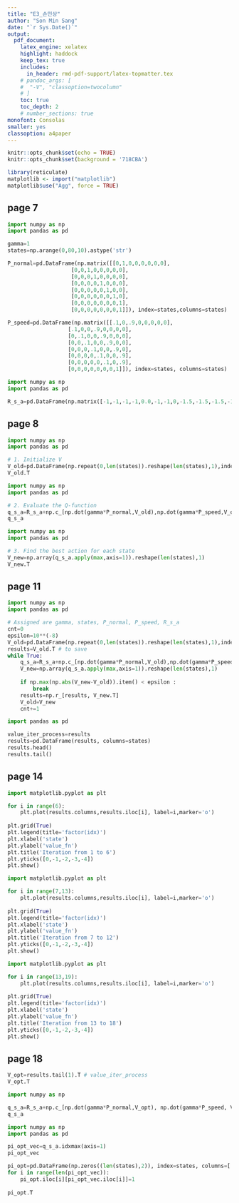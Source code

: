 ```yaml
---
title: "E3_손민상"
author: "Son Min Sang"
date: "`r Sys.Date()`"  
output:   
  pdf_document:  
    latex_engine: xelatex
    highlight: haddock  
    keep_tex: true  
    includes:
      in_header: rmd-pdf-support/latex-topmatter.tex
    # pandoc_args: [
    #  "-V", "classoption=twocolumn"
    # ]
    toc: true   
    toc_depth: 2  
    # number_sections: true  
monofont: Consolas
smaller: yes
classoption: a4paper
---
```


```r
knitr::opts_chunk$set(echo = TRUE)
knitr::opts_chunk$set(background = '718CBA')
```

```r
library(reticulate)
matplotlib <- import("matplotlib")
matplotlib$use("Agg", force = TRUE)
```

\newpage

## page 7

```python
import numpy as np
import pandas as pd

gamma=1
states=np.arange(0,80,10).astype('str')

P_normal=pd.DataFrame(np.matrix([[0,1,0,0,0,0,0,0],
                    [0,0,1,0,0,0,0,0],
                    [0,0,0,1,0,0,0,0],
                    [0,0,0,0,1,0,0,0],
                    [0,0,0,0,0,1,0,0],
                    [0,0,0,0,0,0,1,0],
                    [0,0,0,0,0,0,0,1],
                    [0,0,0,0,0,0,0,1]]), index=states,columns=states)

P_speed=pd.DataFrame(np.matrix([[.1,0,.9,0,0,0,0,0],
                   [.1,0,0,.9,0,0,0,0],
                   [0,.1,0,0,.9,0,0,0],
                   [0,0,.1,0,0,.9,0,0],
                   [0,0,0,.1,0,0,.9,0],
                   [0,0,0,0,.1,0,0,.9],
                   [0,0,0,0,0,.1,0,.9],
                   [0,0,0,0,0,0,0,1]]), index=states, columns=states)
```

```python
import numpy as np
import pandas as pd

R_s_a=pd.DataFrame(np.matrix([-1,-1,-1,-1,0.0,-1,-1,0,-1.5,-1.5,-1.5,-1.5,-0.5,-1.5,-1.5,0]).reshape(len(states),2,order='F'),columns=['normal','speed'],index=states)
```

\newpage

## page 8

```python
import numpy as np
import pandas as pd

# 1. Initialize V
V_old=pd.DataFrame(np.repeat(0,len(states)).reshape(len(states),1),index=states)
V_old.T
```

```python
import numpy as np
import pandas as pd

# 2. Evaluate the Q-function
q_s_a=R_s_a+np.c_[np.dot(gamma*P_normal,V_old),np.dot(gamma*P_speed,V_old)]
q_s_a
```

```python
import numpy as np
import pandas as pd

# 3. Find the best action for each state
V_new=np.array(q_s_a.apply(max,axis=1)).reshape(len(states),1)
V_new.T
```

\newpage

## page 11

```python
import numpy as np
import pandas as pd

# Assigned are gamma, states, P_normal, P_speed, R_s_a
cnt=0
epsilon=10**(-8)
V_old=pd.DataFrame(np.repeat(0,len(states)).reshape(len(states),1),index=states)
results=V_old.T # to save
while True:
    q_s_a=R_s_a+np.c_[np.dot(gamma*P_normal,V_old),np.dot(gamma*P_speed,V_old)]
    V_new=np.array(q_s_a.apply(max,axis=1)).reshape(len(states),1)
    
    if np.max(np.abs(V_new-V_old)).item() < epsilon :
        break
    results=np.r_[results, V_new.T]
    V_old=V_new
    cnt+=1
```    

```python
import pandas as pd

value_iter_process=results
results=pd.DataFrame(results, columns=states)
results.head()
results.tail()
```

\newpage

## page 14
```python
import matplotlib.pyplot as plt

for i in range(6):
    plt.plot(results.columns,results.iloc[i], label=i,marker='o')
    
plt.grid(True)
plt.legend(title='factor(idx)')
plt.xlabel('state')
plt.ylabel('value_fn')
plt.title('Iteration from 1 to 6')
plt.yticks([0,-1,-2,-3,-4])
plt.show()
```

\newpage

```python
import matplotlib.pyplot as plt

for i in range(7,13):
    plt.plot(results.columns,results.iloc[i], label=i,marker='o')
    
plt.grid(True)
plt.legend(title='factor(idx)')
plt.xlabel('state')
plt.ylabel('value_fn')
plt.title('Iteration from 7 to 12')
plt.yticks([0,-1,-2,-3,-4])
plt.show()
```


\newpage

```python
import matplotlib.pyplot as plt

for i in range(13,19):
    plt.plot(results.columns,results.iloc[i], label=i,marker='o')
    
plt.grid(True)
plt.legend(title='factor(idx)')
plt.xlabel('state')
plt.ylabel('value_fn')
plt.title('Iteration from 13 to 18')
plt.yticks([0,-1,-2,-3,-4])
plt.show()
```

\newpage
## page 18
```python
V_opt=results.tail(1).T # value_iter_process
V_opt.T
```

```python
import numpy as np

q_s_a=R_s_a+np.c_[np.dot(gamma*P_normal,V_opt), np.dot(gamma*P_speed, V_opt)]
q_s_a
```

```python
import numpy as np
import pandas as pd

pi_opt_vec=q_s_a.idxmax(axis=1)
pi_opt_vec
```

```python
pi_opt=pd.DataFrame(np.zeros((len(states),2)), index=states, columns=['normal','speed'])
for i in range(len(pi_opt_vec)):
    pi_opt.iloc[i][pi_opt_vec.iloc[i]]=1
    
pi_opt.T
```